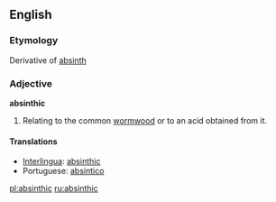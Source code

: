 ==English==

===Etymology===
Derivative of [[absinth]]

===Adjective===
'''absinthic'''

# {{chemistry}} Relating to the common [[wormwood]] or to an acid obtained from it.

====Translations====
*[[Interlingua]]: [[absinthic]]
*Portuguese: [[absíntico]]

[[pl:absinthic]]
[[ru:absinthic]]